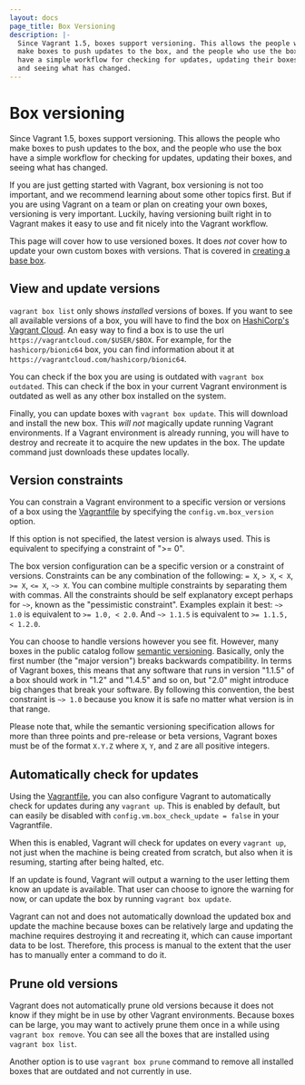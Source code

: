 ```yaml
---
layout: docs
page_title: Box Versioning
description: |-
  Since Vagrant 1.5, boxes support versioning. This allows the people who
  make boxes to push updates to the box, and the people who use the box
  have a simple workflow for checking for updates, updating their boxes,
  and seeing what has changed.
---
```


# Box versioning

Since Vagrant 1.5, boxes support versioning. This allows the people who make boxes to push updates to the box, and the people who use the box have a simple workflow for checking for updates, updating their boxes, and seeing what has changed.

If you are just getting started with Vagrant, box versioning is not too important, and we recommend learning about some other topics first. But if you are using Vagrant on a team or plan on creating your own boxes, versioning is very important. Luckily, having versioning built right in to Vagrant makes it easy to use and fit nicely into the Vagrant workflow.

This page will cover how to use versioned boxes. It does _not_ cover how to update your own custom boxes with versions. That is covered in [creating a base box](/vagrant/docs/boxes/base).

## View and update versions

`vagrant box list` only shows _installed_ versions of boxes. If you want to see all available versions of a box, you will have to find the box on [HashiCorp's Vagrant Cloud](/vagrant/vagrant-cloud). An easy way to find a box is to use the url `https://vagrantcloud.com/$USER/$BOX`. For example, for the `hashicorp/bionic64` box, you can find information about it at `https://vagrantcloud.com/hashicorp/bionic64`.

You can check if the box you are using is outdated with `vagrant box outdated`. This can check if the box in your current Vagrant environment is outdated as well as any other box installed on the system.

Finally, you can update boxes with `vagrant box update`. This will download and install the new box. This _will not_ magically update running Vagrant environments. If a Vagrant environment is already running, you will have to destroy and recreate it to acquire the new updates in the box. The update command just downloads these updates locally.

## Version constraints

You can constrain a Vagrant environment to a specific version or versions of a box using the [Vagrantfile](/vagrant/docs/vagrantfile/) by specifying the `config.vm.box_version` option.

If this option is not specified, the latest version is always used. This is equivalent to specifying a constraint of ">= 0".

The box version configuration can be a specific version or a constraint of versions. Constraints can be any combination of the following: `= X`, `> X`, `< X`, `>= X`, `<= X`, `~> X`. You can combine multiple constraints by separating them with commas. All the constraints should be self explanatory except perhaps for `~>`, known as the "pessimistic constraint". Examples explain it best: `~> 1.0` is equivalent to `>= 1.0, < 2.0`. And `~> 1.1.5` is equivalent to `>= 1.1.5, < 1.2.0`.

You can choose to handle versions however you see fit. However, many boxes in the public catalog follow [semantic versioning](http://semver.org/). Basically, only the first number (the "major version") breaks backwards compatibility. In terms of Vagrant boxes, this means that any software that runs in version "1.1.5" of a box should work in "1.2" and "1.4.5" and so on, but "2.0" might introduce big changes that break your software. By following this convention, the best constraint is `~> 1.0` because you know it is safe no matter what version is in that range.

Please note that, while the semantic versioning specification allows for more than three points and pre-release or beta versions, Vagrant boxes must be of the format `X.Y.Z` where `X`, `Y`, and `Z` are all positive integers.

## Automatically check for updates

Using the [Vagrantfile](/vagrant/docs/vagrantfile/), you can also configure Vagrant to automatically check for updates during any `vagrant up`. This is enabled by default, but can easily be disabled with `config.vm.box_check_update = false` in your Vagrantfile.

When this is enabled, Vagrant will check for updates on every `vagrant up`, not just when the machine is being created from scratch, but also when it is resuming, starting after being halted, etc.

If an update is found, Vagrant will output a warning to the user letting them know an update is available. That user can choose to ignore the warning for now, or can update the box by running `vagrant box update`.

Vagrant can not and does not automatically download the updated box and update the machine because boxes can be relatively large and updating the machine requires destroying it and recreating it, which can cause important data to be lost. Therefore, this process is manual to the extent that the user has to manually enter a command to do it.

## Prune old versions

Vagrant does not automatically prune old versions because it does not know if they might be in use by other Vagrant environments. Because boxes can be large, you may want to actively prune them once in a while using `vagrant box remove`. You can see all the boxes that are installed using `vagrant box list`.

Another option is to use `vagrant box prune` command to remove all installed boxes that are outdated and not currently in use.
